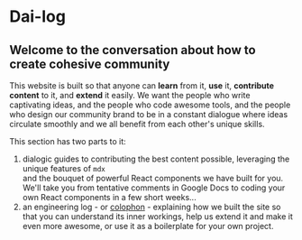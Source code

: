 # Dai-log

## Welcome to the conversation about how to create cohesive community

This website is built so that anyone can **learn** from it, **use** it, **contribute content** to it, and **extend** it easily.
We want the people who write captivating ideas, and the people who code awesome tools, and the people who design our community brand
to be in a constant dialogue where ideas circulate smoothly and we all benefit from each other's unique skills.

This section has two parts to it:

1. dialogic guides to contributing the best content possible, leveraging the unique features of `mdx`  
   and the bouquet of powerful React components we have built for you. We'll take you from tentative comments in Google Docs to
   coding your own React components in a few short weeks...
2. an engineering log - or [colophon](<https://en.wikipedia.org/wiki/Colophon_(publishing)>) - explaining how we built the site so that you can understand its inner workings, help us
   extend it and make it even more awesome, or use it as a boilerplate for your own project.
